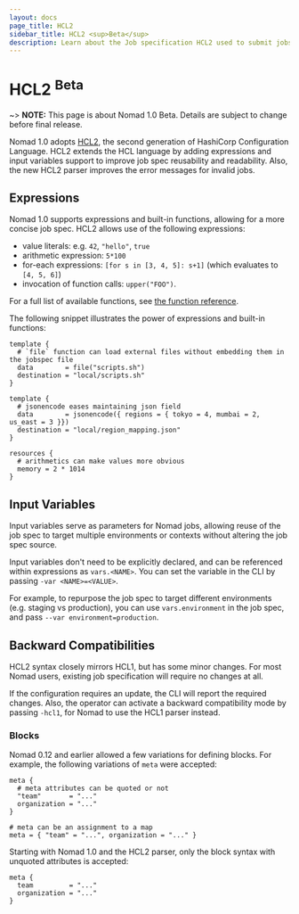 ```yaml
---
layout: docs
page_title: HCL2
sidebar_title: HCL2 <sup>Beta</sup>
description: Learn about the Job specification HCL2 used to submit jobs to Nomad.
---
```


# HCL2 <sup>Beta</sup>

~> **NOTE:** This page is about Nomad 1.0 Beta. Details are subject to change before final release.

Nomad 1.0 adopts
[HCL2](https://github.com/hashicorp/hcl2/blob/master/README.md), the second
generation of HashiCorp Configuration Language. HCL2 extends the HCL language by
adding expressions and input variables support to improve job spec
reusability and readability. Also, the new HCL2 parser improves the error
messages for invalid jobs.

## Expressions

Nomad 1.0 supports expressions and built-in functions, allowing for a more concise job spec. HCL2 allows use of the following expressions:

- value literals: e.g. `42`, `"hello"`, `true`
- arithmetic expression: `5*100`
- for-each expressions: `[for s in [3, 4, 5]: s+1]` (which evaluates to `[4, 5, 6]`)
- invocation of function calls: `upper("FOO")`.

For a full list of available functions, see [the function reference](https://www.packer.io/docs/from-1.5/expressions).

The following snippet illustrates the power of expressions and built-in functions:

```hcl
template {
  # `file` function can load external files without embedding them in the jobspec file
  data        = file("scripts.sh")
  destination = "local/scripts.sh"
}

template {
  # jsonencode eases maintaining json field
  data        = jsonencode({ regions = { tokyo = 4, mumbai = 2, us_east = 3 }})
  destination = "local/region_mapping.json"
}

resources {
  # arithmetics can make values more obvious
  memory = 2 * 1014
}
```

## Input Variables

Input variables serve as parameters for Nomad jobs, allowing reuse of the job spec
to target multiple environments or contexts without altering the job spec source.

Input variables don't need to be explicitly declared, and can be referenced
within expressions as `vars.<NAME>`. You can set the variable in the CLI by
passing `-var <NAME>=<VALUE>`.

For example, to repurpose the job spec to target different environments (e.g.
staging vs production), you can use `vars.environment` in the job spec, and pass
`--var environment=production`.

## Backward Compatibilities

HCL2 syntax closely mirrors HCL1, but has some minor changes. For most Nomad users, existing job
specification will require no changes at all.

If the configuration requires an update, the CLI will report the required
changes. Also, the operator can activate a backward compatibility mode by
passing `-hcl1`, for Nomad to use the HCL1 parser instead.

### Blocks

Nomad 0.12 and earlier allowed a few variations for defining blocks. For example, the following variations of `meta` were accepted:

```hcl
meta {
  # meta attributes can be quoted or not
  "team"       = "..."
  organization = "..."
}

# meta can be an assignment to a map
meta = { "team" = "...", organization = "..." }
```

Starting with Nomad 1.0 and the HCL2 parser, only the block syntax with unquoted attributes is accepted:

```hcl
meta {
  team         = "..."
  organization = "..."
}
```
